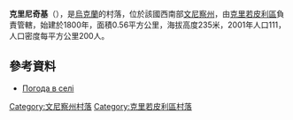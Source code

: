 {{coord|48|24|47|N|28|44|34|E|scale:30000|display=title}}

'''克里尼奇基'''（{{lang-uk|Кринички}}），是[[烏克蘭|烏克蘭]]的村落，位於該國西南部[[文尼察州|文尼察州]]，由[[克里若皮利區|克里若皮利區]]負責管轄，始建於1800年，面積0.56平方公里，海拔高度235米，2001年人口111，人口密度每平方公里200人。

==參考資料==
* [http://weather.in.ua/ua/vinnickaja/12361 Погода в селі ] {{Wayback|url=http://weather.in.ua/ua/vinnickaja/12361 |date=20181013014335 }}

[[Category:文尼察州村落|Category:文尼察州村落]]
[[Category:克里若皮利區村落|Category:克里若皮利區村落]]


{{Vinnytsia-geo-stub}}